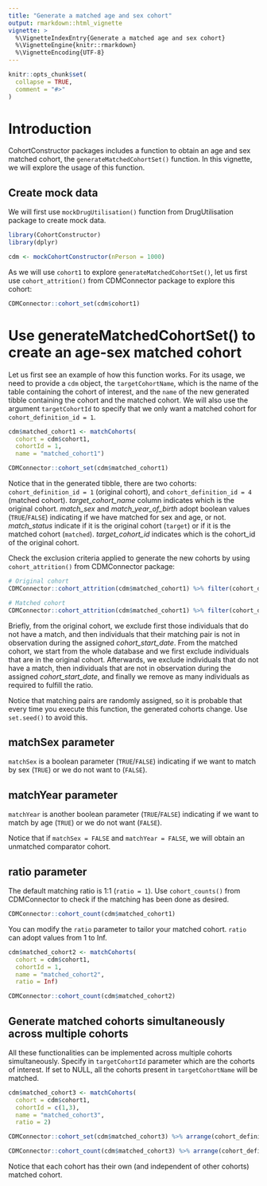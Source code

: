 ---
title: "Generate a matched age and sex cohort"
output: rmarkdown::html_vignette
vignette: >
  %\VignetteIndexEntry{Generate a matched age and sex cohort}
  %\VignetteEngine{knitr::rmarkdown}
  %\VignetteEncoding{UTF-8}
---

```{r, include = FALSE}
knitr::opts_chunk$set(
  collapse = TRUE,
  comment = "#>"
)
```

# Introduction
CohortConstructor packages includes a function to obtain an age and sex matched cohort, the `generateMatchedCohortSet()` function. In this vignette, we will explore the usage of this function.

## Create mock data
We will first use `mockDrugUtilisation()` function from DrugUtilisation package to create mock data.

```{r setup, message = FALSE, warning = FALSE, eval = FALSE}
library(CohortConstructor)
library(dplyr)

cdm <- mockCohortConstructor(nPerson = 1000)
```

As we will use `cohort1` to explore `generateMatchedCohortSet()`, let us first use `cohort_attrition()` from CDMConnector package to explore this cohort:

```{r, eval = FALSE}
CDMConnector::cohort_set(cdm$cohort1)
```

# Use generateMatchedCohortSet() to create an age-sex matched cohort
Let us first see an example of how this function works. For its usage, we need to provide a `cdm` object, the `targetCohortName`, which is the name of the table containing the cohort of interest, and the `name` of the new generated tibble containing the cohort and the matched cohort. We will also use the argument `targetCohortId` to specify that we only want a matched cohort for `cohort_definition_id = 1`.

```{r, eval = FALSE}
cdm$matched_cohort1 <- matchCohorts(
  cohort = cdm$cohort1,
  cohortId = 1,
  name = "matched_cohort1")

CDMConnector::cohort_set(cdm$matched_cohort1)
```
Notice that in the generated tibble, there are two cohorts: `cohort_definition_id = 1` (original cohort), and `cohort_definition_id = 4` (matched cohort). *target_cohort_name* column indicates which is the original cohort. *match_sex* and *match_year_of_birth* adopt boolean values (`TRUE`/`FALSE`) indicating if we have matched for sex and age, or not. *match_status* indicate if it is the original cohort (`target`) or if it is the matched cohort (`matched`). *target_cohort_id* indicates which is the cohort_id of the original cohort.

Check the exclusion criteria applied to generate the new cohorts by using `cohort_attrition()` from CDMConnector package:
```{r, eval = FALSE}
# Original cohort
CDMConnector::cohort_attrition(cdm$matched_cohort1) %>% filter(cohort_definition_id == 1)

# Matched cohort
CDMConnector::cohort_attrition(cdm$matched_cohort1) %>% filter(cohort_definition_id == 4)
```
Briefly, from the original cohort, we exclude first those individuals that do not have a match, and then individuals that their matching pair is not in observation during the assigned *cohort_start_date*. From the matched cohort, we start from the whole database and we first exclude individuals that are in the original cohort. Afterwards, we exclude individuals that do not have a match, then individuals that are not in observation during the assigned *cohort_start_date*, and finally we remove as many individuals as required to fulfill the ratio.

Notice that matching pairs are randomly assigned, so it is probable that every time you execute this function, the generated cohorts change. Use `set.seed()` to avoid this. 

## matchSex parameter
`matchSex` is a boolean parameter (`TRUE`/`FALSE`) indicating if we want to match by sex (`TRUE`) or we do not want to (`FALSE`). 

## matchYear parameter
`matchYear` is another boolean parameter (`TRUE`/`FALSE`) indicating if we want to match by age (`TRUE`) or we do not want (`FALSE`).

Notice that if `matchSex = FALSE` and `matchYear = FALSE`, we will obtain an unmatched comparator cohort.

## ratio parameter
The default matching ratio is 1:1 (`ratio = 1`). Use `cohort_counts()` from CDMConnector to check if the matching has been done as desired.

```{r, eval = FALSE}
CDMConnector::cohort_count(cdm$matched_cohort1)
```

You can modify the `ratio` parameter to tailor your matched cohort. `ratio` can adopt values from 1 to Inf.

```{r, eval = FALSE}
cdm$matched_cohort2 <- matchCohorts(
  cohort = cdm$cohort1,
  cohortId = 1,
  name = "matched_cohort2",
  ratio = Inf)

CDMConnector::cohort_count(cdm$matched_cohort2)
```

## Generate matched cohorts simultaneously across multiple cohorts
All these functionalities can be implemented across multiple cohorts simultaneously. Specify in `targetCohortId` parameter which are the cohorts of interest. If set to NULL, all the cohorts present in `targetCohortName` will be matched. 

```{r, eval = FALSE}
cdm$matched_cohort3 <- matchCohorts(
  cohort = cdm$cohort1,
  cohortId = c(1,3),
  name = "matched_cohort3",
  ratio = 2)

CDMConnector::cohort_set(cdm$matched_cohort3) %>% arrange(cohort_definition_id)

CDMConnector::cohort_count(cdm$matched_cohort3) %>% arrange(cohort_definition_id)
```

Notice that each cohort has their own (and independent of other cohorts) matched cohort. 
